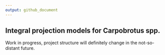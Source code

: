 ```yaml
---
output: github_document
---
```


## Integral projection models for Carpobrotus spp.

Work in progress, project structure will definitely change in the not-so-distant future.

